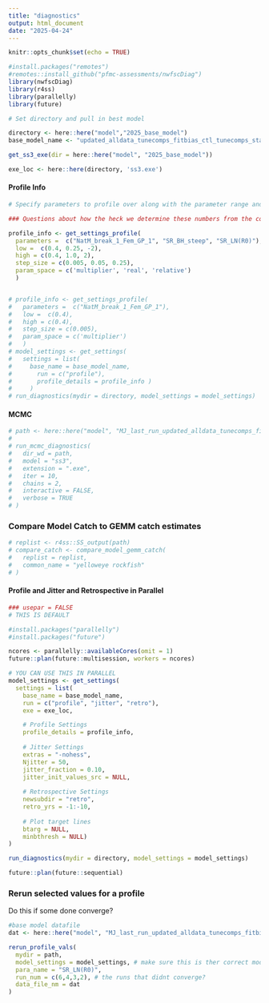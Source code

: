 ```yaml
---
title: "diagnostics"
output: html_document
date: "2025-04-24"
---
```


```r
knitr::opts_chunk$set(echo = TRUE)

#install.packages("remotes")
#remotes::install_github("pfmc-assessments/nwfscDiag")
library(nwfscDiag)
library(r4ss)
library(parallelly)
library(future)

# Set directory and pull in best model

directory <- here::here("model","2025_base_model")
base_model_name <- "updated_alldata_tunecomps_fitbias_ctl_tunecomps_start_20250424"

get_ss3_exe(dir = here::here("model", "2025_base_model"))

exe_loc <- here::here(directory, 'ss3.exe')
```

#### Profile Info ####

```r
# Specify parameters to profile over along with the parameter range and step size:

### Questions about how the heck we determine these numbers from the control file?

profile_info <- get_settings_profile(
  parameters =  c("NatM_break_1_Fem_GP_1", "SR_BH_steep", "SR_LN(R0)"),
  low =  c(0.4, 0.25, -2),
  high = c(0.4, 1.0, 2),
  step_size = c(0.005, 0.05, 0.25),
  param_space = c('multiplier', 'real', 'relative')
  )


# profile_info <- get_settings_profile(
#   parameters =  c("NatM_break_1_Fem_GP_1"),
#   low =  c(0.4),
#   high = c(0.4),
#   step_size = c(0.005),
#   param_space = c('multiplier')
#   )
# model_settings <- get_settings(
#   settings = list(
#     base_name = base_model_name,
#       run = c("profile"),
#       profile_details = profile_info )
#     )
# run_diagnostics(mydir = directory, model_settings = model_settings)
```

#### MCMC ####

```r
# path <- here::here("model", "MJ_last_run_updated_alldata_tunecomps_fitbias_ctl_start_20250416")
# 
# run_mcmc_diagnostics(
#   dir_wd = path,
#   model = "ss3",
#   extension = ".exe",
#   iter = 10,
#   chains = 2,
#   interactive = FALSE,
#   verbose = TRUE
# )

```

### Compare Model Catch to GEMM catch estimates###

```r
# replist <- r4ss::SS_output(path)
# compare_catch <- compare_model_gemm_catch(
#   replist = replist,
#   common_name = "yelloweye rockfish"
# )

```

#### Profile and Jitter and Retrospective in Parallel ####

```r

### usepar = FALSE
# THIS IS DEFAULT

#install.packages("parallelly")
#install.packages("future")

ncores <- parallelly::availableCores(omit = 1)
future::plan(future::multisession, workers = ncores)

# YOU CAN USE THIS IN PARALLEL
model_settings <- get_settings(
  settings = list(
    base_name = base_model_name,
    run = c("profile", "jitter", "retro"),
    exe = exe_loc,

    # Profile Settings
    profile_details = profile_info,
    
    # Jitter Settings
    extras = "-nohess",
    Njitter = 50,
    jitter_fraction = 0.10,
    jitter_init_values_src = NULL,
    
    # Retrospective Settings
    newsubdir = "retro",
    retro_yrs = -1:-10,
    
    # Plot target lines
    btarg = NULL,
    minbthresh = NULL)
)

run_diagnostics(mydir = directory, model_settings = model_settings)

future::plan(future::sequential)

```

### Rerun selected values for a profile ###
Do this if some done converge?

```r
#base model datafile
dat <- here::here("model", "MJ_last_run_updated_alldata_tunecomps_fitbias_ctl_start_20250416", "yelloweye_data")

rerun_profile_vals(
  mydir = path,
  model_settings = model_settings, # make sure this is ther correct model settings
  para_name = "SR_LN(R0)",
  run_num = c(6,4,3,2), # the runs that didnt converge?
  data_file_nm = dat
)

```





